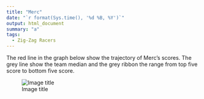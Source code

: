 ```yaml
---
title: "Merc"
date: "`r format(Sys.time(), '%d %B, %Y')`"
output: html_document
summary: "a"
tags:
  - Zig-Zag Racers
---
```


The red line in the graph below show the trajectory of Merc's scores. The grey line show the team median and the grey ribbon the range from top five score to bottom five score.

![Image title](Merc.jpg)
